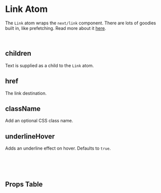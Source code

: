 

<Meta of={LinkStories} />

# Link Atom

The `Link` atom wraps the `next/link` component. There are lots of goodies built in, like prefetching. Read more about it [here](https://nextjs.org/docs/pages/api-reference/components/link).

<Canvas of={LinkStories.Default} />

<br />

## children

Text is supplied as a child to the `Link` atom.

## href

The link destination.

## className

Add an optional CSS class name.

## underlineHover

Adds an underline effect on hover. Defaults to `true`.

<br />
<br />
<br />

## Props Table

<ArgTypes />
